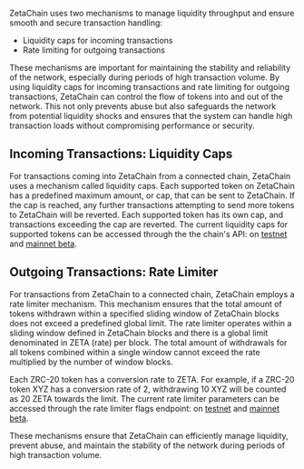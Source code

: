 ZetaChain uses two mechanisms to manage liquidity throughput and ensure smooth
and secure transaction handling:

- Liquidity caps for incoming transactions
- Rate limiting for outgoing transactions

These mechanisms are important for maintaining the stability and reliability of
the network, especially during periods of high transaction volume. By using
liquidity caps for incoming transactions and rate limiting for outgoing
transactions, ZetaChain can control the flow of tokens into and out of the
network. This not only prevents abuse but also safeguards the network from
potential liquidity shocks and ensures that the system can handle high
transaction loads without compromising performance or security.

## Incoming Transactions: Liquidity Caps

For transactions coming into ZetaChain from a connected chain, ZetaChain uses a
mechanism called liquidity caps. Each supported token on ZetaChain has a
predefined maximum amount, or cap, that can be sent to ZetaChain. If the cap is
reached, any further transactions attempting to send more tokens to ZetaChain
will be reverted. Each supported token has its own cap, and transactions
exceeding the cap are reverted. The current liquidity caps for supported tokens
can be accessed through the the chain's API: on
[testnet](https://zetachain-athens.blockpi.network/lcd/v1/public/zeta-chain/fungible/foreign_coins)
and [mainnet
beta](https://zetachain.blockpi.network/lcd/v1/public/zeta-chain/fungible/foreign_coins).

## Outgoing Transactions: Rate Limiter

For transactions from ZetaChain to a connected chain, ZetaChain employs a rate
limiter mechanism. This mechanism ensures that the total amount of tokens
withdrawn within a specified sliding window of ZetaChain blocks does not exceed
a predefined global limit. The rate limiter operates within a sliding window
defined in ZetaChain blocks and there is a global limit denominated in ZETA
(rate) per block. The total amount of withdrawals for all tokens combined within
a single window cannot exceed the rate multiplied by the number of window
blocks.

Each ZRC-20 token has a conversion rate to ZETA. For example, if a ZRC-20 token
XYZ has a conversion rate of 2, withdrawing 10 XYZ will be counted as 20 ZETA
towards the limit. The current rate limiter parameters can be accessed through
the rate limiter flags endpoint: on
[testnet](https://zetachain-athens.blockpi.network/lcd/v1/public/zeta-chain/crosschain/rateLimiterFlags)
and [mainnet
beta](https://zetachain.blockpi.network/lcd/v1/public/zeta-chain/crosschain/rateLimiterFlags).

These mechanisms ensure that ZetaChain can efficiently manage liquidity, prevent
abuse, and maintain the stability of the network during periods of high
transaction volume.
